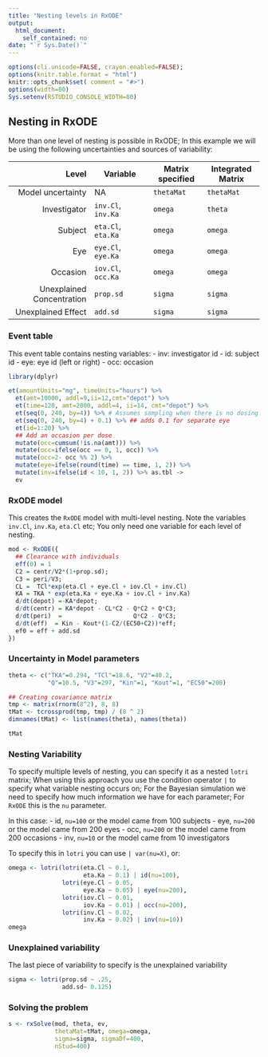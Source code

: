```yaml
---
title: "Nesting levels in RxODE"
output:
  html_document:
    self_contained: no
date: "`r Sys.Date()`"
---
```


```r
options(cli.unicode=FALSE, crayon.enabled=FALSE);
options(knitr.table.format = "html")
knitr::opts_chunk$set( comment = "#>")
options(width=80)
Sys.setenv(RSTUDIO_CONSOLE_WIDTH=80)
```
## Nesting in RxODE

More than one level of nesting is possible in RxODE; In this example
we will be using the following uncertainties and sources of variability:

|                     Level | Variable           | Matrix specified | Integrated Matrix |
|--------------------------:|--------------------|------------------|-------------------|
|         Model uncertainty | NA                 | `thetaMat`       | `thetaMat`        |
|              Investigator | `inv.Cl`, `inv.Ka` | `omega`          | `theta`           |
|                   Subject | `eta.Cl`, `eta.Ka` | `omega`          | `omega`           |
|                       Eye | `eye.Cl`, `eye.Ka` | `omega`          | `omega`           |
|                  Occasion | `iov.Cl`, `occ.Ka` | `omega`          | `omega`           |
| Unexplained Concentration | `prop.sd`          | `sigma`          | `sigma`           |
|        Unexplained Effect | `add.sd`           | `sigma`          | `sigma`           |


### Event table

This event table contains nesting variables:
 - inv: investigator id
 - id: subject id
 - eye: eye id (left or right)
 - occ: occasion
 
```r
library(dplyr)

et(amountUnits="mg", timeUnits="hours") %>%
  et(amt=10000, addl=9,ii=12,cmt="depot") %>%
  et(time=120, amt=2000, addl=4, ii=14, cmt="depot") %>%
  et(seq(0, 240, by=4)) %>% # Assumes sampling when there is no dosing information
  et(seq(0, 240, by=4) + 0.1) %>% ## adds 0.1 for separate eye
  et(id=1:20) %>%
  ## Add an occasion per dose
  mutate(occ=cumsum(!is.na(amt))) %>%
  mutate(occ=ifelse(occ == 0, 1, occ)) %>%
  mutate(occ=2- occ %% 2) %>%
  mutate(eye=ifelse(round(time) == time, 1, 2)) %>%
  mutate(inv=ifelse(id < 10, 1, 2)) %>% as.tbl ->
  ev
```

### RxODE model

This creates the `RxODE` model with multi-level nesting.  Note the
variables `inv.Cl`, `inv.Ka`, `eta.Cl` etc; You only need one variable
for each level of nesting.

```r
mod <- RxODE({
  ## Clearance with individuals
  eff(0) = 1
  C2 = centr/V2*(1+prop.sd);
  C3 = peri/V3;
  CL =  TCl*exp(eta.Cl + eye.Cl + iov.Cl + inv.Cl)
  KA = TKA * exp(eta.Ka + eye.Ka + iov.Cl + inv.Ka)
  d/dt(depot) =-KA*depot;
  d/dt(centr) = KA*depot - CL*C2 - Q*C2 + Q*C3;
  d/dt(peri)  =                    Q*C2 - Q*C3;
  d/dt(eff)  = Kin - Kout*(1-C2/(EC50+C2))*eff;
  ef0 = eff + add.sd
})
```

### Uncertainty in Model parameters

```r
theta <- c("TKA"=0.294, "TCl"=18.6, "V2"=40.2,
           "Q"=10.5, "V3"=297, "Kin"=1, "Kout"=1, "EC50"=200)

## Creating covariance matrix
tmp <- matrix(rnorm(8^2), 8, 8)
tMat <- tcrossprod(tmp, tmp) / (8 ^ 2)
dimnames(tMat) <- list(names(theta), names(theta))

tMat
```

### Nesting Variability 

To specify multiple levels of nesting, you can specify it as a nested
`lotri` matrix; When using this approach you use the condition
operator `|` to specify what variable nesting occurs on; For the
Bayesian simulation we need to specify how much information we have
for each parameter; For `RxODE` this is the `nu` parameter.

In this case:
- id, `nu=100` or the model came from 100 subjects
- eye, `nu=200` or the model came from 200 eyes
- occ, `nu=200` or the model came from 200 occasions
- inv, `nu=10` or the model came from 10 investigators

To specify this in `lotri` you can use `| var(nu=X)`, or:

```r
omega <- lotri(lotri(eta.Cl ~ 0.1,
                     eta.Ka ~ 0.1) | id(nu=100),
               lotri(eye.Cl ~ 0.05,
                     eye.Ka ~ 0.05) | eye(nu=200),
               lotri(iov.Cl ~ 0.01,
                     iov.Ka ~ 0.01) | occ(nu=200),
               lotri(inv.Cl ~ 0.02,
                     inv.Ka ~ 0.02) | inv(nu=10))
omega
```

### Unexplained variability
The last piece of variability to specify is the unexplained variability
```r
sigma <- lotri(prop.sd ~ .25,
               add.sd~ 0.125)
```
### Solving the problem

```r
s <- rxSolve(mod, theta, ev,
             thetaMat=tMat, omega=omega,
             sigma=sigma, sigmaDf=400,
             nStud=400)
```

